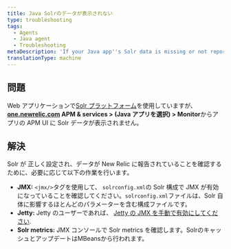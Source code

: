 ```yaml
---
title: Java Solrのデータが表示されない
type: troubleshooting
tags:
  - Agents
  - Java agent
  - Troubleshooting
metaDescription: 'If your Java app''s Solr data is missing or not reporting to New Relic, follow these troubleshooting steps to ensure Solr is configured correctly.'
translationType: machine
---
```


## 問題

Web アプリケーションで[Solr プラットフォーム](http://lucene.apache.org/solr/)を使用していますが、 **[one.newrelic.com](https://one.newrelic.com/all-capabilities) APM & services > (Java アプリを選択) > Monitor**からアプリの APM UI に Solr データが表示されません。

## 解決

Solr が [](/docs/agents/java-agent/getting-started/compatibility-requirements-java-agent#other)正しく設定され、データが New Relic に報告されていることを確認するために、必要に応じて以下の作業を行います。

* **JMX:** `<jmx/>`タグを使用して、 `solrconfig.xml`の Solr 構成で JMX が有効になっていることを確認してください。`solrconfig.xml`ファイルは、Solr 自体に影響するほとんどのパラメーターを含む構成ファイルです。
* **Jetty:** Jetty のユーザーであれば、 [Jetty の JMX を手動で有効にしてください](https://wiki.eclipse.org/Jetty/Tutorial/JMX#Enabling_JMXConnectorServer_for_Remote_Access).
* **Solr metrics:** JMX コンソールで Solr metrics を確認します。SolrのキャッシュとアップデートはMBeansから行われます。